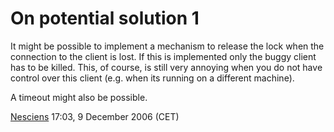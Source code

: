 = On potential solution 1 =

It might be possible to implement a mechanism to release the lock when the connection to the client is lost. If this is implemented only the buggy client has to be killed. This, of course, is still very annoying when you do not have control over this client (e.g. when its running on a different machine).

A timeout might also be possible.

[[User:Nesciens|Nesciens]] 17:03, 9 December 2006 (CET)